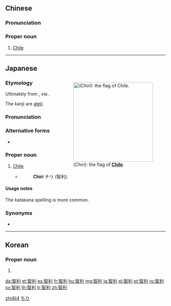 ==Chinese==
{{zh-forms}}

===Pronunciation===
{{zh-pron
|m=Zhìlì
|c=zi3 lei6
|mn=Tì-lī
|cat=pn
}}

===Proper noun===
{{zh-proper noun}}

# [[Chile]]

[[Category:zh:Countries|zhi4li4]]

----

==Japanese==
<div style="float:right;">
{{wikipedia|lang=ja|チリ}}
{{wikipedia|Chile}}
[[File:Flag_of_Chile.svg|thumb|250px|{{lang|ja|智利}} (''Chiri''): the flag of '''[[Chile]]'''.]]
</div>
{{ja-kanjitab|ち|り|yomi=o}}

===Etymology===
Ultimately from {{etyl|qu|ja|sort=ちり}} {{m|qu|chili||the end of the world}}, via {{etyl|pt|ja|sort=ちり}} {{m|pt|Chile}}.

The kanji are [[ateji]].

===Pronunciation===
{{ja-pron|yomi=o|ちり|acc=1}}

===Alternative forms===
* {{ja-r|チリ|caps=1}}

===Proper noun===
{{ja-pos|proper|チリ}}

# [[Chile]]
#* {{RQ:Nippo Jisho|463}}
#*: '''Chiri''' チリ (智利).

====Usage notes====
The katakana spelling {{ja-l|チリ}} is more common.

===Synonyms===
* {{ja-r|チリ共和国|^チリ ^きょうわこく|gloss=Republic of Chile}}

[[Category:Japanese terms spelled with ateji|ちり]]

----

==Korean==
{{ko-hanjatab}}

===Proper noun===
{{ko-noun|hj|hangeul=지리}}

# {{hanja form of|지리|[[Chile]]}}

[[da:智利]]
[[et:智利]]
[[es:智利]]
[[fr:智利]]
[[hu:智利]]
[[mg:智利]]
[[ja:智利]]
[[pl:智利]]
[[pt:智利]]
[[ro:智利]]
[[sv:智利]]
[[th:智利]]
[[tr:智利]]
[[zh:智利]]